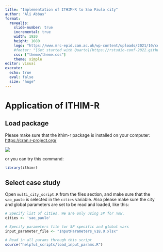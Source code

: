 ```yaml
---
title: "Implementation of ITHIM-R to Sao Paulo city"
author: "Ali Abbas"
format: 
  revealjs:
    slide-number: true
    incremental: true
    width: 1920
    height: 1080
    logo: "https://www.mrc-epid.cam.ac.uk/wp-content/uploads/2021/10/colour-epi-logo.png"
    #footer: "[Get started with Quarto](https://rstudio-conf-2022.github.io/get-started-quarto/)"
    css: ["theme/theme.css"]
    theme: simple
editor: visual
execute: 
  echo: true
  eval: false
  size: "huge"
---
```


# Application of ITHIM-R

## Load package 

Please make sure that the ithim-r package is installed on your computer: [https://cran.r-project.org/](The%20Comprehensive%20R%20Archive%20Network)

![](images/paste-F7C7570F.png)

or you can try this command:

```r
library(ithimr)
```

## Select case study

Open `multi_city_script.R` from the files section, and make sure that the `sao_paulo` is selected in the `cities` variable. Also please make sure the city and global parameters are set to be read and loaded, like this:

```r
# Specify list of cities. We are only using SP for now.
cities <- 'sao_paulo'

# Specify parameters file for SP specific and global vars
input_parameter_file <- "InputParameters_v18.0.xlsx"

# Read in all params through this script
source("helpful_scripts/load_input_params.R")
```

# 
